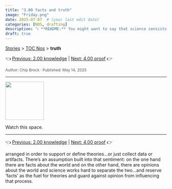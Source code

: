 ```yaml
---
title: "3.00 facts and truth"
image: "Friday.png"
date: 2025-07-07  # (your last edit date)
categories: [NOS, drafting]
description: "ℹ️ **README:** You might want to say that science consists of facts. I wouldn't."
draft: true
---
```


<div class="breadcrumb">
  <a href="../../stories.html">Stories</a> > <a href="../index.qmd">TOC Nos</a> > <strong>truth</strong>
</div>
::: {.post-nav}
👈 [Previous: 2.00 knowledge](../20250514_0200-knowledge/0200-knowledge.html) | [Next: 4.00 proof](../20250514_0400-proof/0400-proof.html) 👉
:::

<div style="font-size:0.85em; color:#555; margin-top:0.5em;">
Author: Chip Brock · Published: May 14, 2025
</div>

---

::: {.column-margin}
![](Friday.png){ width=120px }
:::

Watch this space.

---

::: {.post-nav}
👈 [Previous: 2.00 knowledge](../20250514_0200-knowledge/0200-knowledge.html) | [Next: 4.00 proof](../20250514_0400-proof/0400-proof.html) 👉
:::

arranged in order to support or define theories...or just collect data or artifacts. There’s an assumption built into that sentiment: on the one hand there are facts about the world and on the other hand, there are opinions about the world and science works hard to separate the two…and reserve 'facts' as the fuel for theories and guard against opinion from influencing that process.
